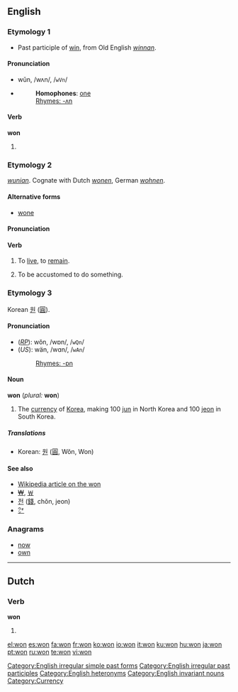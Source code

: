 ==English==

===Etymology 1===
* Past participle of [[win]], from Old English ''[[winnan]]''.

====Pronunciation====
* wŭn, /wʌn/, /<tt>wVn</tt>/
* {{audio|en-us-won.ogg|Audio (US)}}
*: '''Homophones''': [[one]]
*: [[Rhymes:English:-ʌn|Rhymes: -ʌn]]

====Verb====
'''won'''
# {{past of|win}}
<!--do not add translations here; add them to the conjugations of the translations of the infinitive "win"-->
[[Category:English irregular simple past forms]] [[Category:English irregular past participles]]
===Etymology 2===
{{OE.}} ''[[wunian]]''.  Cognate with Dutch ''[[wonen]]'', German ''[[wohnen]]''.

====Alternative forms====
* [[wone]]

====Pronunciation====
{{IPA|/wɒn/}}

====Verb====
{{en-verb}}

# {{context|archaic|or|obsolete|regional}} To [[live]], to [[remain]].
# {{context|archaic|or|obsolete|regional}} To be accustomed to do something.

===Etymology 3===
Korean [[원]] ([[圓]]).

====Pronunciation====
* (''[[RP]]''): wŏn, /wɒn/, /<tt>wQn</tt>/
* (''US''): wän, /wɑn/, /<tt>wAn</tt>/
*: [[Rhymes:English:-ɒn|Rhymes: -ɒn]]

====Noun====
'''won''' (''plural:'' '''won''')<!--note that the plural is the same as the singular-->
# The [[currency]] of [[Korea]], making 100 [[jun]] in North Korea and 100 [[jeon]] in South Korea.

=====Translations=====
* Korean: [[원]] ([[圓]], Wŏn, Won)

====See also====
* [[w:won|Wikipedia article on the won]]
* [[₩]], [[￦]]
* [[전]] ([[錢]], chŏn, jeon)
* [[㌆]]

===Anagrams===
* [[now]]
* [[own]]

[[Category:English heteronyms]]
[[Category:English invariant nouns]]
[[Category:Currency]]

----

==Dutch==

===Verb===
'''won'''

# {{nl-verb-form|n=singular|t=past tense|winnen}}

[[el:won]]
[[es:won]]
[[fa:won]]
[[fr:won]]
[[ko:won]]
[[io:won]]
[[it:won]]
[[ku:won]]
[[hu:won]]
[[ja:won]]
[[pt:won]]
[[ru:won]]
[[te:won]]
[[vi:won]]
